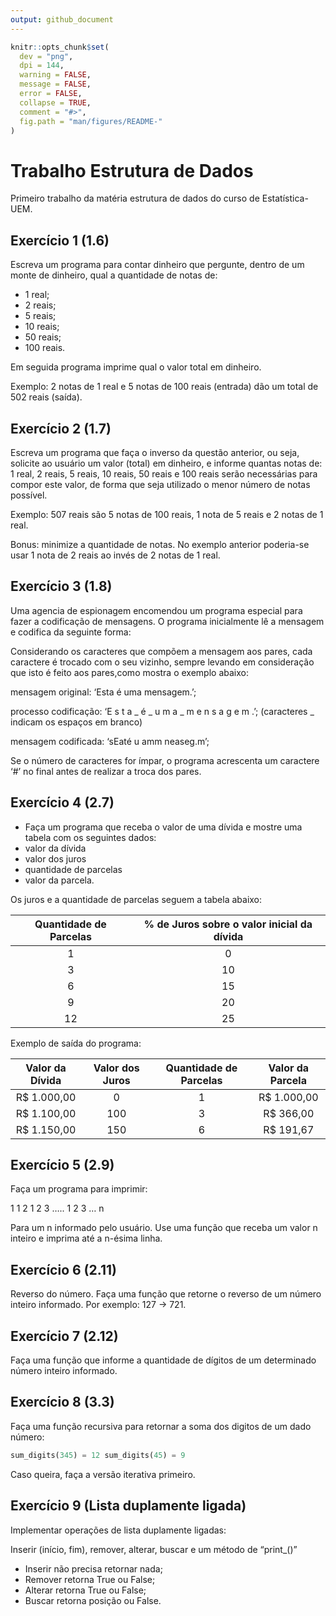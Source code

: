 ```yaml
---
output: github_document
---
```


<!-- README.md foi gerado por README.Rmd -->

```r
knitr::opts_chunk$set(
  dev = "png",
  dpi = 144,
  warning = FALSE,
  message = FALSE,
  error = FALSE,
  collapse = TRUE,
  comment = "#>",
  fig.path = "man/figures/README-"
)
```

# Trabalho Estrutura de Dados

Primeiro trabalho da matéria estrutura de dados do curso de Estatística-UEM.
                                                   
## Exercício 1 (1.6)

Escreva um programa para contar dinheiro que pergunte, dentro de um monte de dinheiro, qual a quantidade de notas de:

- 1 real;
- 2 reais;
- 5 reais;
- 10 reais;
- 50 reais;
- 100 reais.

Em seguida programa imprime qual o valor total em dinheiro.

Exemplo: 2 notas de 1 real e 5 notas de 100 reais (entrada) dão um total de 502 reais (saída). 


## Exercício 2 (1.7)

 Escreva um programa que faça o inverso da questão anterior, ou seja, solicite ao usuário um valor (total) em dinheiro,
 e informe quantas notas de: 1 real, 2 reais, 5 reais, 10 reais, 50 reais e 100 reais serão necessárias para compor este valor,
 de forma que seja utilizado o menor número de notas possível.
 
 Exemplo: 507 reais são 5 notas de 100 reais, 1 nota de 5 reais e 2 notas de 1 real.
 
 Bonus: minimize a quantidade de notas. No exemplo anterior poderia-se usar 1 nota de 2 reais ao invés de 2 notas de 1 real.


## Exercício 3 (1.8)
 
 Uma agencia de espionagem encomendou um programa especial para fazer a codificação de mensagens.
 O programa inicialmente lê a mensagem e codifica da seguinte forma:
 
 Considerando os caracteres que compõem a mensagem aos pares, cada caractere é trocado com o seu vizinho,
 sempre levando em consideração que isto é feito aos pares,como mostra o exemplo abaixo:
 
 mensagem original: 'Esta é uma mensagem.';
 
 processo codificação: 'E s t a _ é _ u m a _ m e n s a g e m .'; (caracteres _ indicam os espaços em branco)
 
 mensagem codificada: 'sEaté u amm neaseg.m';
 
 Se o número de caracteres for ímpar, o programa acrescenta um caractere '#' no final antes de realizar a troca dos pares.


## Exercício 4 (2.7)
 
 - Faça um programa que receba o valor de uma dívida e mostre uma tabela com os seguintes dados:
 - valor da dívida
 - valor dos juros
 - quantidade de parcelas
 - valor da parcela.

Os juros e a quantidade de parcelas seguem a tabela abaixo:

|Quantidade de Parcelas |	% de Juros sobre o valor inicial da dívida|
|:---------------------:|:-----------------------------------------:|
|         1 	          |                   0                       |
|         3 	          |                   10                      |
|         6 	          |                   15                      |
|         9 	          |                   20                      |
|         12 	          |                   25                      |

Exemplo de saída do programa:

|Valor da Dívida	| Valor dos Juros |	Quantidade de Parcelas |	Valor da Parcela|
|:---------------:|:---------------:|:----------------------:|:----------------:|
|  R$ 1.000,00 	  |      0   	      |          1 	           |    R$ 1.000,00   |
|  R$ 1.100,00 	  |      100 	      |          3 	           |    R$ 366,00     |
|  R$ 1.150,00 	  |      150 	      |          6 	           |    R$ 191,67     |


## Exercício 5 (2.9)

Faça um programa para imprimir:
 
1
1   2
1   2   3
.....
1   2   3   ...  n
 
Para um n informado pelo usuário. Use uma função que receba um valor n inteiro e imprima até a n-ésima linha.


## Exercício 6 (2.11)

Reverso do número. Faça uma função que retorne o reverso de um número inteiro informado. Por exemplo: 127 -> 721.


## Exercício 7 (2.12)

Faça uma função que informe a quantidade de dígitos de um determinado número inteiro informado.


## Exercício 8 (3.3)

Faça uma função recursiva para retornar a soma dos digitos de um dado número:

``` python
sum_digits(345) = 12 sum_digits(45) = 9
```

Caso queira, faça a versão iterativa primeiro.


## Exercício 9 (Lista duplamente ligada)

Implementar operações de lista duplamente ligadas:

Inserir (início, fim), remover, alterar, buscar e um método de "print_()"

- Inserir não precisa retornar nada;
- Remover retorna True ou False;
- Alterar retorna True ou False;
- Buscar retorna posição ou False.
